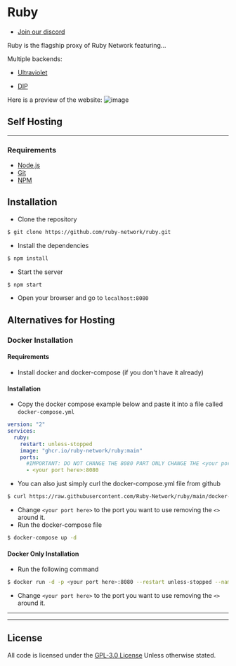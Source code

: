# Ruby

- [Join our discord](https://dsc.gg/rubynetwork)

Ruby is the flagship proxy of Ruby Network featuring...

Multiple backends:

- [Ultraviolet](https://github.com/titaniumnetwork-dev/Ultraviolet)

- [DIP](https://github.com/Dynamic-Interception-Proxy/DIP)

Here is a preview of the website:
![image](https://user-images.githubusercontent.com/73721704/212001695-7cbf00c7-b13b-419f-8373-aa5372b143fc.png)

## Self Hosting

---

### Requirements

- [Node.js](https://nodejs.org/en/)
- [Git](https://git-scm.com/downloads)
- [NPM](https://www.npmjs.com/get-npm)

## Installation

- Clone the repository

```bash
$ git clone https://github.com/ruby-network/ruby.git
```

- Install the dependencies

```bash
$ npm install
```

- Start the server

```bash
$ npm start
```

- Open your browser and go to `localhost:8080`

## Alternatives for Hosting

### Docker Installation

#### Requirements

- Install docker and docker-compose (if you don't have it already)

#### Installation

- Copy the docker compose example below and paste it into a file called `docker-compose.yml`

```yaml
version: "2"
services:
  ruby:
    restart: unless-stopped
    image: "ghcr.io/ruby-network/ruby:main"
    ports:
      #IMPORTANT: DO NOT CHANGE THE 8080 PART ONLY CHANGE THE <your port here> PART
      - <your port here>:8080
```

- You can also just simply curl the docker-compose.yml file from github

```bash
$ curl https://raw.githubusercontent.com/Ruby-Network/ruby/main/docker-compose.yml > docker-compose.yml
```

- Change `<your port here>` to the port you want to use removing the `<>` around it.
- Run the docker-compose file

```bash
$ docker-compose up -d
```

#### Docker Only Installation

- Run the following command

```bash
$ docker run -d -p <your port here>:8080 --restart unless-stopped --name ruby ghcr.io/ruby-network/ruby:wq:main
```

- Change `<your port here>` to the port you want to use removing the `<>` around it.

---

---

## License

All code is licensed under the [GPL-3.0 License](https://github.com/Ruby-Network/ruby/blob/main/LICENSE.md) Unless otherwise stated.
